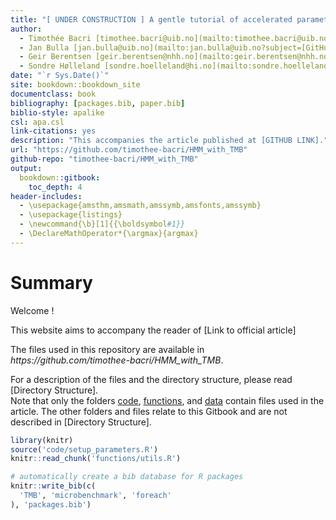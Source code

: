 ```yaml
--- 
title: "[ UNDER CONSTRUCTION ] A gentle tutorial of accelerated parameter and confidence interval estimation for Hidden Markov Models using Template Model Builder"
author:
  - Timothée Bacri [timothee.bacri@uib.no](mailto:timothee.bacri@uib.no?subject=[GitHub%20TMB%20HMM])
  - Jan Bulla [jan.bulla@uib.no](mailto:jan.bulla@uib.no?subject=[GitHub%20TMB%20HMM])
  - Geir Berentsen [geir.berentsen@nhh.no](mailto:geir.berentsen@nhh.no?subject=[GitHub%20TMB%20HMM])
  - Sondre Hølleland [sondre.hoelleland@hi.no](mailto:sondre.hoelleland@hi.no?subject=[GitHub%20TMB%20HMM])
date: "`r Sys.Date()`"
site: bookdown::bookdown_site
documentclass: book
bibliography: [packages.bib, paper.bib]
biblio-style: apalike
csl: apa.csl
link-citations: yes
description: "This accompanies the article published at [GITHUB LINK]."
url: "https://github.com/timothee-bacri/HMM_with_TMB"
github-repo: "timothee-bacri/HMM_with_TMB"
output:
  bookdown::gitbook:
    toc_depth: 4
header-includes:
  - \usepackage{amsthm,amsmath,amssymb,amsfonts,amssymb}
  - \usepackage{listings}
  - \newcommand{\b}[1]{{\boldsymbol#1}}
  - \DeclareMathOperator*{\argmax}{argmax}
---
```


# Summary
<!-- COMPILE WITH bookdown::render_book("index.Rmd") -->
Welcome !

This website aims to accompany the reader of [Link to official article]

The files used in this repository are available in *https://github.com/timothee-bacri/HMM_with_TMB*.

For a description of the files and the directory structure, please read [Directory Structure].\
Note that only the folders [code](#code/), [functions](#functions), and [data](#data) contain files used in the article.
The other folders and files relate to this Gitbook and are not described in [Directory Structure].

```r
library(knitr)
source('code/setup_parameters.R')
knitr::read_chunk('functions/utils.R')
```

```r
# automatically create a bib database for R packages
knitr::write_bib(c(
  'TMB', 'microbenchmark', 'foreach'
), 'packages.bib')
```

<!-- # License {-} -->
<!-- This project is licensed under the xxxx License - see [LICENSE.md](LICENSE.md) for details. -->
